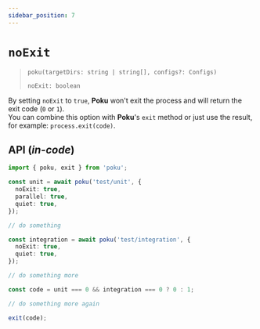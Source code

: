 ```yaml
---
sidebar_position: 7
---
```


# `noExit`

> `poku(targetDirs: string | string[], configs?: Configs)`
>
> `noExit: boolean`

By setting `noExit` to `true`, **Poku** won't exit the process and will return the exit code (`0` or `1`).<br />
You can combine this option with **Poku**'s `exit` method or just use the result, for example: `process.exit(code)`.

## API (_in-code_)

```ts
import { poku, exit } from 'poku';

const unit = await poku('test/unit', {
  noExit: true,
  parallel: true,
  quiet: true,
});

// do something

const integration = await poku('test/integration', {
  noExit: true,
  quiet: true,
});

// do something more

const code = unit === 0 && integration === 0 ? 0 : 1;

// do something more again

exit(code);
```

